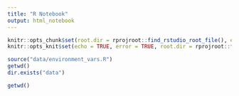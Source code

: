 ```yaml
---
title: "R Notebook"
output: html_notebook
---
```

```r
knitr::opts_chunk$set(root.dir = rprojroot::find_rstudio_root_file(), error = TRUE)
knitr::opts_knit$set(echo = TRUE, error = TRUE, root.dir = rprojroot::find_rstudio_root_file())
```

```r
source("data/environment_vars.R")
getwd()
dir.exists("data")
```
```r
getwd()
```

